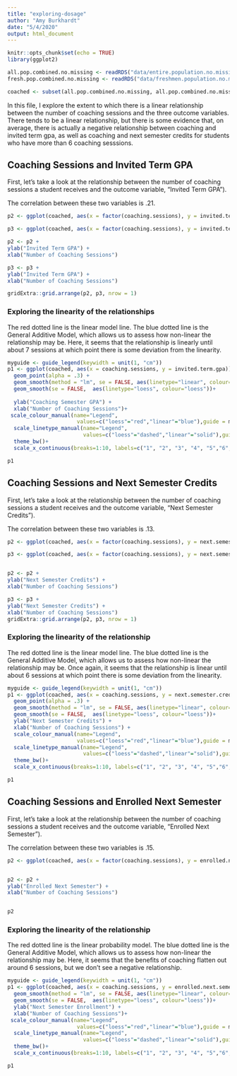 ```yaml
---
title: "exploring-dosage"
author: "Amy Burkhardt"
date: "5/4/2020"
output: html_document
---
```


```r
knitr::opts_chunk$set(echo = TRUE)
library(ggplot2)

```


```r

all.pop.combined.no.missing <- readRDS("data/entire.population.no.missing.rds")
fresh.pop.combined.no.missing <- readRDS("data/freshmen.population.no.missing.RDS")

coached <- subset(all.pop.combined.no.missing, all.pop.combined.no.missing$invited_and_coached==1)


``` 

In this file, I explore the extent to which there is a linear relationship between the number of coaching sessions and the three outcome variables. There tends to be a linear relationship, but there is some evidence that, on average, there is actually a negative relationship between coaching and invited term gpa, as well as coaching and next semester credits for students who have more than 6 coaching sesssions. 

## Coaching Sessions and Invited Term GPA 

First, let's take a look at the relationship between the number of coaching sessions a student receives and the outcome variable, "Invited Term GPA"). 

The correlation between these two variables is .21. 

```r


p2 <- ggplot(coached, aes(x = factor(coaching.sessions), y = invited.term.gpa)) + geom_jitter(alpha = .2, width = .2)

p3 <- ggplot(coached, aes(x = factor(coaching.sessions), y = invited.term.gpa)) +geom_boxplot()

p2 <- p2 + 
ylab("Invited Term GPA") +
xlab("Number of Coaching Sessions")

p3 <- p3 + 
ylab("Invited Term GPA") +
xlab("Number of Coaching Sessions")

gridExtra::grid.arrange(p2, p3, nrow = 1)


```


### Exploring the linearity of the relationships

The red dotted line is the linear model line. The blue dotted line is the General Additive Model, which allows us to assess how non-linear the relationship may be. Here, it seems that the relationship is linearly until about 7 sessions at which point there is some deviation from the linearity. 

```r

myguide <- guide_legend(keywidth = unit(1, "cm"))
p1 <- ggplot(coached, aes(x = coaching.sessions, y = invited.term.gpa)) +
  geom_point(alpha = .3) +
  geom_smooth(method = "lm", se = FALSE, aes(linetype="linear", colour="linear")) +
  geom_smooth(se = FALSE,  aes(linetype="loess", colour="loess"))+
  
  ylab("Coaching Semester GPA") +
  xlab("Number of Coaching Sessions")+
 scale_colour_manual(name="Legend", 
                      values=c("loess"="red","linear"="blue"),guide = myguide) +
  scale_linetype_manual(name="Legend",
                        values=c("loess"="dashed","linear"="solid"),guide = myguide)+
  theme_bw()+
  scale_x_continuous(breaks=1:10, labels=c("1", "2", "3", "4", "5","6","7","8","9","10"))

p1
```


## Coaching Sessions and Next Semester Credits

First, let's take a look at the relationship between the number of coaching sessions a student receives and the outcome variable, "Next Semester Credits"). 

The correlation between these two variables is .13. 

```r


p2 <- ggplot(coached, aes(x = factor(coaching.sessions), y = next.semester.credits)) + geom_jitter(alpha = .2, width = .2)

p3 <- ggplot(coached, aes(x = factor(coaching.sessions), y = next.semester.credits)) +geom_boxplot()


p2 <- p2 + 
ylab("Next Semester Credits") +
xlab("Number of Coaching Sessions")

p3 <- p3 + 
ylab("Next Semester Credits") +
xlab("Number of Coaching Sessions")
gridExtra::grid.arrange(p2, p3, nrow = 1)


```


### Exploring the linearity of the relationship

The red dotted line is the linear model line. The blue dotted line is the General Additive Model, which allows us to assess how non-linear the relationship may be. Once again, it seems that the relationship is linear until about 6 sessions at which point there is some deviation from the linearity. 

```r


myguide <- guide_legend(keywidth = unit(1, "cm"))
p1 <- ggplot(coached, aes(x = coaching.sessions, y = next.semester.credits)) +
  geom_point(alpha = .3) +
  geom_smooth(method = "lm", se = FALSE, aes(linetype="linear", colour="linear")) +
  geom_smooth(se = FALSE,  aes(linetype="loess", colour="loess"))+
  ylab("Next Semester Credits") +
  xlab("Number of Coaching Sessions") +
  scale_colour_manual(name="Legend", 
                      values=c("loess"="red","linear"="blue"),guide = myguide) +
  scale_linetype_manual(name="Legend",
                        values=c("loess"="dashed","linear"="solid"),guide = myguide)+
  theme_bw()+
  scale_x_continuous(breaks=1:10, labels=c("1", "2", "3", "4", "5","6","7","8","9","10"))

p1


```


## Coaching Sessions and Enrolled Next Semester

First, let's take a look at the relationship between the number of coaching sessions a student receives and the outcome variable, "Enrolled Next Semester"). 

The correlation between these two variables is .15. 

```r


p2 <- ggplot(coached, aes(x = factor(coaching.sessions), y = enrolled.next.semester)) + geom_jitter(alpha = .2, width = .2)


p2 <- p2 + 
ylab("Enrolled Next Semester") +
xlab("Number of Coaching Sessions")


p2

```


### Exploring the linearity of the relationship

The red dotted line is the linear probability model. The blue dotted line is the General Additive Model, which allows us to assess how non-linear the relationship may be. Here, it seems that the benefits of coaching flatten out around 6 sessions, but we don't see a negative relationship. 
```r

myguide <- guide_legend(keywidth = unit(1, "cm"))
p1 <- ggplot(coached, aes(x = coaching.sessions, y = enrolled.next.semester)) +   geom_point(alpha = .3) +
  geom_smooth(method = "lm", se = FALSE, aes(linetype="linear", colour="linear")) +
  geom_smooth(se = FALSE,  aes(linetype="loess", colour="loess"))+
  ylab("Next Semester Enrollment") +
  xlab("Number of Coaching Sessions")+
 scale_colour_manual(name="Legend", 
                      values=c("loess"="red","linear"="blue"),guide = myguide) +
  scale_linetype_manual(name="Legend",
                        values=c("loess"="dashed","linear"="solid"),guide = myguide)+
  theme_bw()+
  scale_x_continuous(breaks=1:10, labels=c("1", "2", "3", "4", "5","6","7","8","9","10"))

p1

```

